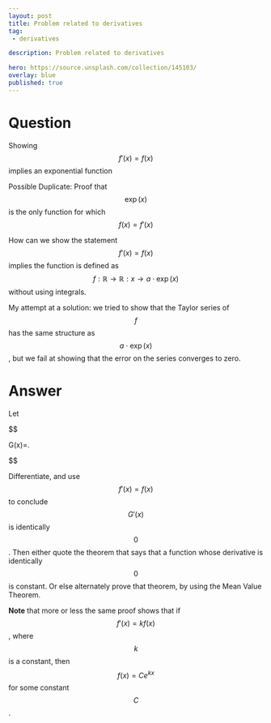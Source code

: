 ---
layout: post
title: Problem related to derivatives
tag:
 - derivatives

description: Problem related to derivatives

hero: https://source.unsplash.com/collection/145103/
overlay: blue 
published: true
---

# Question 

Showing $$f'(x) = f(x)$$ implies an exponential function 

<!--break-->



Possible Duplicate:
Proof that $$\exp(x)$$ is the only function for which $$f(x) = f'(x)$$ 

How can we show the statement $$f'(x) = f(x)$$ implies the function is defined as $$f: \mathbb{R} \rightarrow \mathbb{R} : x \rightarrow a\cdot \exp(x)$$ without using integrals.

My attempt at a solution:
we tried to show that the Taylor series of $$f$$ has the same structure as $$a\cdot \exp(x)$$, but we fail at showing that the error on the series converges to zero.


# Answer 


Let 


$$

G(x)=\frac{f(x)}{e^x}.

$$


Differentiate, and use $$f'(x)=f(x)$$ to conclude $$G'(x)$$ is identically $$0$$.
Then either quote the theorem that says that a function whose derivative is identically $$0$$ is constant. Or else alternately prove that theorem, by using the Mean Value Theorem. 


**Note** that more or less the same proof shows that if $$f'(x)=kf(x)$$, where $$k$$ is a constant, then $$f(x)=Ce^{kx}$$ for some constant $$C$$.

